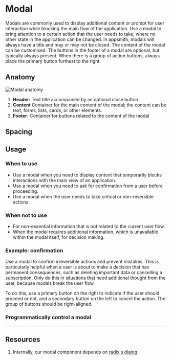 

<Meta of={ModalStories} />

# Modal

Modals are commonly used to display additional content or prompt for user interaction while blocking the main flow of the application. Use a modal to bring attention to a certain action that the user needs to take, where no other state in the application can be changed. In appsmith, modals will always have a title and may or may not be closed. The content of the modal can be customised. The buttons in the footer of a modal are optional, but typically always present. When there is a group of action buttons, always place the primary button furthest to the right.

<Canvas of={ModalStories.ModalStory} />

## Anatomy

![Modal anatomy](./docs/modal-anatomy.png)

1. **Header:** Text title accompanied by an optional close button
2. **Content** Container for the main content of the modal; the content can be text, forms, lists, cards, or other elements.
3. **Footer:** Container for buttons related to the content of the modal

## Spacing

## Usage

### When to use

- Use a modal when you need to display content that temporarily blocks interactions with the main view of an application.
- Use a modal when you need to ask for confirmation from a user before proceeding.
- Use a modal when the user needs to take critical or non-reversible actions.

### When not to use

- For non-essential information that is not related to the current user flow.
- When the modal requires additional information, which is unavailable within the modal itself, for decision making.

### Example: confirmation

Use a modal to confirm irreversible actions and prevent mistakes. This is particularly helpful when a user is about to make a decision that has permanent consequences, such as deleting important data or cancelling a subscription. Only do this in situations that need additional thought from the user, because modals break the user flow.

To do this, use a primary button on the right to indicate if the user should proceed or not, and a secondary button on the left to cancel the action. The group of buttons should be right-aligned.

### Programmatically control a modal

<Canvas of={ModalStories.ModalStoryTwo} />

---

## Resources

1. Internally, our modal component depends on [radix's dialog](https://www.radix-ui.com/docs/primitives/components/dialog)
